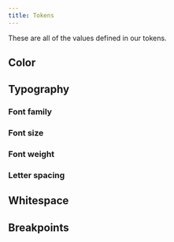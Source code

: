 ```yaml
---
title: Tokens
---
```



These are all of the values defined in <GitHubFileLink path='packages/sfgov-design-system/src/tokens'>our tokens</GitHubFileLink>.


## Color

<TokenList field='colors' value={InlineSwatch} />

## Typography

### Font family

<TokenList field='fontFamily' />

### Font size

<TokenList field='fontSize' value={FontSizeValue} />

### Font weight

<TokenList field='fontWeight' />

### Letter spacing

<TokenList field='letterSpacing' />

## Whitespace

<TokenList field='spacing' />

## Breakpoints

<TokenList field='breakpoints' />
